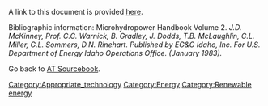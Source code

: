 A link to this document is provided [http://hydropower.inel.gov/techtransfer/pdfs/ido-10107-vol.2.pdf here].

Bibliographic information:
Microhydropower Handbook Volume 2. ''J.D. McKinney, Prof. C.C. Warnick, B. Gradley, J. Dodds, T.B. McLaughlin, C.L. Miller, G.L. Sommers, D.N. Rinehart. Published by EG&G Idaho, Inc. For U.S. Department of Energy Idaho Operations Office. (January 1983).''

Go back to [[AT Sourcebook]].
[[Category:Appropriate_technology]]
[[Category:Energy]]
[[Category:Renewable energy]]